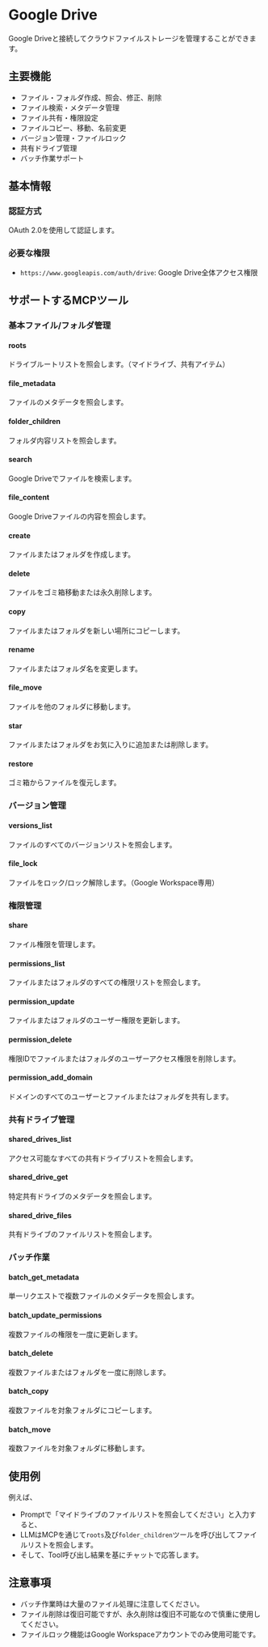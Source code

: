 # Google Drive

Google Driveと接続してクラウドファイルストレージを管理することができます。

## 主要機能
- ファイル・フォルダ作成、照会、修正、削除
- ファイル検索・メタデータ管理
- ファイル共有・権限設定
- ファイルコピー、移動、名前変更
- バージョン管理・ファイルロック
- 共有ドライブ管理
- バッチ作業サポート

## 基本情報

### 認証方式
OAuth 2.0を使用して認証します。

### 必要な権限
- `https://www.googleapis.com/auth/drive`: Google Drive全体アクセス権限

## サポートするMCPツール

### 基本ファイル/フォルダ管理
#### roots
ドライブルートリストを照会します。（マイドライブ、共有アイテム）

#### file_metadata
ファイルのメタデータを照会します。

#### folder_children
フォルダ内容リストを照会します。

#### search
Google Driveでファイルを検索します。

#### file_content
Google Driveファイルの内容を照会します。

#### create
ファイルまたはフォルダを作成します。

#### delete
ファイルをゴミ箱移動または永久削除します。

#### copy
ファイルまたはフォルダを新しい場所にコピーします。

#### rename
ファイルまたはフォルダ名を変更します。

#### file_move
ファイルを他のフォルダに移動します。

#### star
ファイルまたはフォルダをお気に入りに追加または削除します。

#### restore
ゴミ箱からファイルを復元します。

### バージョン管理
#### versions_list
ファイルのすべてのバージョンリストを照会します。

#### file_lock
ファイルをロック/ロック解除します。（Google Workspace専用）

### 権限管理
#### share
ファイル権限を管理します。

#### permissions_list
ファイルまたはフォルダのすべての権限リストを照会します。

#### permission_update
ファイルまたはフォルダのユーザー権限を更新します。

#### permission_delete
権限IDでファイルまたはフォルダのユーザーアクセス権限を削除します。

#### permission_add_domain
ドメインのすべてのユーザーとファイルまたはフォルダを共有します。

### 共有ドライブ管理
#### shared_drives_list
アクセス可能なすべての共有ドライブリストを照会します。

#### shared_drive_get
特定共有ドライブのメタデータを照会します。

#### shared_drive_files
共有ドライブのファイルリストを照会します。

### バッチ作業
#### batch_get_metadata
単一リクエストで複数ファイルのメタデータを照会します。

#### batch_update_permissions
複数ファイルの権限を一度に更新します。

#### batch_delete
複数ファイルまたはフォルダを一度に削除します。

#### batch_copy
複数ファイルを対象フォルダにコピーします。

#### batch_move
複数ファイルを対象フォルダに移動します。

## 使用例

例えば、
- Promptで「マイドライブのファイルリストを照会してください」と入力すると、
- LLMはMCPを通じて`roots`及び`folder_children`ツールを呼び出してファイルリストを照会します。
- そして、Tool呼び出し結果を基にチャットで応答します。

## 注意事項
- バッチ作業時は大量のファイル処理に注意してください。
- ファイル削除は復旧可能ですが、永久削除は復旧不可能なので慎重に使用してください。
- ファイルロック機能はGoogle Workspaceアカウントでのみ使用可能です。 